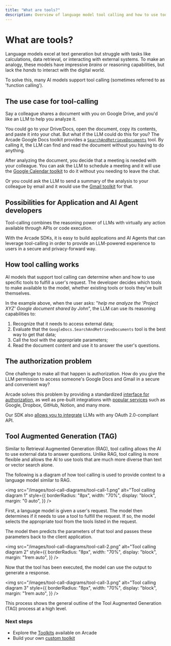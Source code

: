 ```yaml
---
title: "What are tools?"
description: Overview of language model tool calling and how to use tools with Arcade
---
```


# What are tools?

Language models excel at text generation but struggle with tasks like calculations, data retrieval, or interacting with external systems. To make an analogy, these models have impressive _brains_ or reasoning capabilities, but lack the _hands_ to interact with the digital world.

To solve this, many AI models support tool calling (sometimes referred to as 'function calling').

## The use case for tool-calling

Say a colleague shares a document with you on Google Drive, and you'd like an LLM to help you analyze it.

You could go to your Drive/Docs, open the document, copy its contents, and paste it into your chat. But what if the LLM could do this for you? The Arcade Google Docs toolkit provides a [`SearchAndRetrieveDocuments`](/toolkits/productivity/google_docs#searchandretrievedocuments) tool. By calling it, the LLM can find and read the document without you having to do anything.

After analyzing the document, you decide that a meeting is needed with your colleague. You can ask the LLM to schedule a meeting and it will use the [Google Calendar toolkit](/toolkits/productivity/google_calendar) to do it without you needing to leave the chat.

Or you could ask the LLM to send a summary of the analysis to your colleague by email and it would use the [Gmail toolkit](/toolkits/productivity/gmail) for that.

## Possibilities for Application and AI Agent developers

Tool-calling combines the reasoning power of LLMs with virtually any action available through APIs or code execution.

With the Arcade SDKs, it is easy to build applications and AI Agents that can leverage tool-calling in order to provide an LLM-powered experience to users in a secure and privacy-forward way.

## How tool calling works

AI models that support tool calling can determine when and how to use specific tools to fulfill a user's request. The developer decides which tools to make available to the model, whether existing tools or tools they've built themselves.

In the example above, when the user asks: "_help me analyze the 'Project XYZ' Google document shared by John_", the LLM can use its reasoning capabilities to:

1. Recognize that it needs to access external data;
1. Evaluate that the `GoogleDocs.SearchAndRetrieveDocuments` tool is the best way to get that data;
1. Call the tool with the appropriate parameters;
1. Read the document content and use it to answer the user's questions.

## The authorization problem

One challenge to make all that happen is authorization. How do you give the LLM permission to access someone's Google Docs and Gmail in a secure and convenient way?

Arcade solves this problem by providing a standardized [interface for authorization](/home/core-concepts/auth/how-arcade-helps), as well as pre-built integrations with [popular services](/home/hosting-options/auth-providers) such as Google, Dropbox, GitHub, Notion, and many more.

Our SDK also [allows you to integrate](/home/hosting-options/auth-providers/oauth2) LLMs with any OAuth 2.0-compliant API.

## Tool Augmented Generation (TAG)

Similar to Retrieval Augmented Generation (RAG), tool calling allows the AI to use external data to answer questions. Unlike RAG, tool calling is more flexible and allows the AI to use tools that are much more diverse than text or vector search alone.

The following is a diagram of how tool calling is used to provide context to a language model similar to RAG.

<img
  src="/images/tool-call-diagrams/tool-call-1.png"
  alt="Tool calling diagram 1"
  style={{
    borderRadius: "8px",
    width: "70%",
    display: "block",
    margin: "0 auto",
  }}
/>

First, a language model is given a user's request. The model then determines if it needs to use a tool to fulfill the request. If so, the model selects the appropriate tool from the tools listed in the request.

The model then predicts the parameters of that tool and passes these parameters back to the client application.

<img
  src="/images/tool-call-diagrams/tool-call-2.png"
  alt="Tool calling diagram 2"
  style={{
    borderRadius: "8px",
    width: "70%",
    display: "block",
    margin: "1rem auto",
  }}
/>

Now that the tool has been executed, the model can use the output to generate a response.

<img
  src="/images/tool-call-diagrams/tool-call-3.png"
  alt="Tool calling diagram 3"
  style={{
    borderRadius: "8px",
    width: "70%",
    display: "block",
    margin: "1rem auto",
  }}
/>

This process shows the general outline of the Tool Augmented Generation (TAG) process at a high level.

### Next steps

- Explore the [Toolkits](/toolkits) available on Arcade
- Build your own [custom toolkit](/home/authoring-tools/build-tools/create-a-toolkit)
